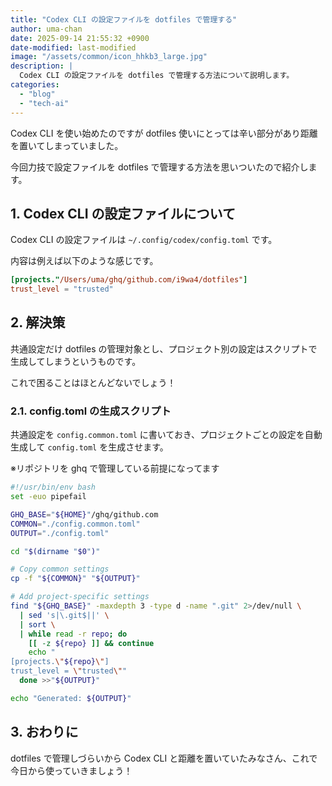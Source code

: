 ```yaml
---
title: "Codex CLI の設定ファイルを dotfiles で管理する"
author: uma-chan
date: 2025-09-14 21:55:32 +0900
date-modified: last-modified
image: "/assets/common/icon_hhkb3_large.jpg"
description: |
  Codex CLI の設定ファイルを dotfiles で管理する方法について説明します。
categories:
  - "blog"
  - "tech-ai"
---
```


Codex CLI を使い始めたのですが dotfiles 使いにとっては辛い部分があり距離を置いてしまっていました。

今回力技で設定ファイルを dotfiles で管理する方法を思いついたので紹介します。

## 1. Codex CLI の設定ファイルについて

Codex CLI の設定ファイルは `~/.config/codex/config.toml` です。

内容は例えば以下のような感じです。

```.toml
[projects."/Users/uma/ghq/github.com/i9wa4/dotfiles"]
trust_level = "trusted"
```

## 2. 解決策

共通設定だけ dotfiles の管理対象とし、プロジェクト別の設定はスクリプトで生成してしまうというものです。

これで困ることはほとんどないでしょう！

### 2.1. config.toml の生成スクリプト

共通設定を `config.common.toml` に書いておき、プロジェクトごとの設定を自動生成して `config.toml` を生成させます。

※リポジトリを ghq で管理している前提になってます

```.sh
#!/usr/bin/env bash
set -euo pipefail

GHQ_BASE="${HOME}"/ghq/github.com
COMMON="./config.common.toml"
OUTPUT="./config.toml"

cd "$(dirname "$0")"

# Copy common settings
cp -f "${COMMON}" "${OUTPUT}"

# Add project-specific settings
find "${GHQ_BASE}" -maxdepth 3 -type d -name ".git" 2>/dev/null \
  | sed 's|\.git$||' \
  | sort \
  | while read -r repo; do
    [[ -z ${repo} ]] && continue
    echo "
[projects.\"${repo}\"]
trust_level = \"trusted\""
  done >>"${OUTPUT}"

echo "Generated: ${OUTPUT}"
```

## 3. おわりに

dotfiles で管理しづらいから Codex CLI と距離を置いていたみなさん、これで今日から使っていきましょう！

